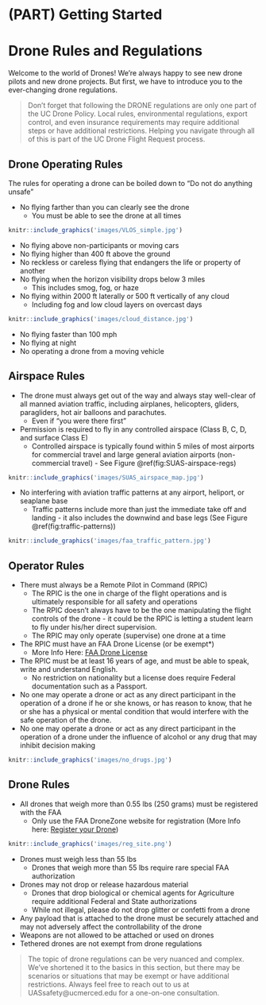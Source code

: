 # (PART) Getting Started {-}

# Drone Rules and Regulations {#ch-regulations}

Welcome to the world of Drones!  We're always happy to see new drone pilots and new drone projects.  But first, we have to introduce you to the ever-changing drone regulations.  

>Don't forget that following the DRONE regulations are only one part of the UC Drone Policy.  Local rules, environmental regulations, export control, and even insurance requirements may require additional steps or have additional restrictions.  Helping you navigate through all of this is part of the UC Drone Flight Request process.



 
## Drone Operating Rules

The rules for operating a drone can be boiled down to "Do not do anything unsafe"

- No flying farther than you can clearly see the drone
    - You must be able to see the drone at all times

```r
knitr::include_graphics('images/VLOS_simple.jpg')
```    

- No flying above non-participants or moving cars
- No flying higher than 400 ft above the ground
- No reckless or careless flying that endangers the life or property of another
- No flying when the horizon visibility drops below 3 miles
    - This includes smog, fog, or haze
- No flying within 2000 ft laterally or 500 ft vertically of any cloud
    - Including fog and low cloud layers on overcast days
    
```r
knitr::include_graphics('images/cloud_distance.jpg')
```

- No flying faster than 100 mph
- No flying at night
- No operating a drone from a moving vehicle

## Airspace Rules

- The drone must always get out of the way and always stay well-clear of all manned aviation traffic, including airplanes, helicopters, gliders, paragliders, hot air balloons and parachutes.
    - Even if "you were there first"
- Permission is required to fly in any controlled airspace (Class B, C, D, and surface Class E)
    - Controlled airspace is typically found within 5 miles of most airports for commercial travel and large general aviation airports (non-commercial travel) - See Figure \@ref(fig:SUAS-airspace-regs)
    
```r
knitr::include_graphics('images/SUAS_airspace_map.jpg')
```

- No interfering with aviation traffic patterns at any airport, heliport, or seaplane base
    - Traffic patterns include more than just the immediate take off and landing - it also includes the downwind and base legs (See Figure \@ref(fig:traffic-patterns))



```r
knitr::include_graphics('images/faa_traffic_pattern.jpg')
```

## Operator Rules

- There must always be a Remote Pilot in Command (RPIC)
    - The RPIC is the one in charge of the flight operations and is ultimately responsible for all safety and operations
    - The RPIC doesn't always have to be the one manipulating the flight controls of the drone - it could be the RPIC is letting a student learn to fly under his/her direct supervision.
    - The RPIC may only operate (supervise) one drone at a time
- The RPIC must have an FAA Drone License (or be exempt*)
    - More Info Here: [FAA Drone License](#ch-license)
- The RPIC must be at least 16 years of age, and must be able to speak, write and understand English.
    - No restriction on nationality but a license does require Federal documentation such as a Passport.
- No one may operate a drone or act as any direct participant in the operation of a drone if he or she knows, or has reason to know, that he or she has a physical or mental condition that would interfere with the safe operation of the drone.
- No one may operate a drone or act as any direct participant in the operation of a drone under the influence of alcohol or any drug that may inhibit decision making

```r
knitr::include_graphics('images/no_drugs.jpg')
```

## Drone Rules

- All drones that weigh more than 0.55 lbs (250 grams) must be registered with the FAA 
    - Only use the FAA DroneZone website for registration (More Info here: [Register your Drone](#ch-registration))

```r
knitr::include_graphics('images/reg_site.png')
```    

- Drones must weigh less than 55 lbs
    - Drones that weigh more than 55 lbs require rare special FAA authorization
- Drones may not drop or release hazardous material
    - Drones that drop biological or chemical agents for Agriculture require additional Federal and State authorizations
    - While not illegal, please do not drop glitter or confetti from a drone
- Any payload that is attached to the drone must be securely attached and may not adversely affect the controllability of the drone
- Weapons are not allowed to be attached or used on drones
- Tethered drones are not exempt from drone regulations


>The topic of drone regulations can be very nuanced and complex.  We've shortened it to the basics in this section, but there may be scenarios or situations that may be exempt or have additional restrictions.  Always feel free to reach out to us at UASsafety@ucmerced.edu for a one-on-one consultation.
